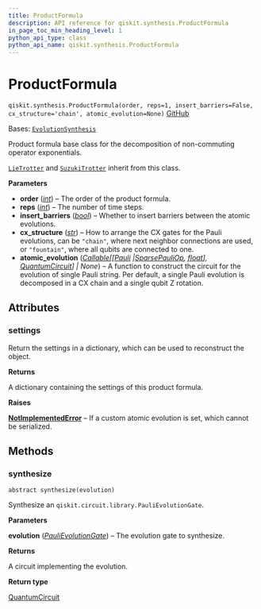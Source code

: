 ```yaml
---
title: ProductFormula
description: API reference for qiskit.synthesis.ProductFormula
in_page_toc_min_heading_level: 1
python_api_type: class
python_api_name: qiskit.synthesis.ProductFormula
---
```


# ProductFormula

<span id="qiskit.synthesis.ProductFormula" />

`qiskit.synthesis.ProductFormula(order, reps=1, insert_barriers=False, cx_structure='chain', atomic_evolution=None)` [GitHub](https://github.com/qiskit/qiskit/tree/stable/1.0/qiskit/synthesis/evolution/product_formula.py "view source code")

Bases: [`EvolutionSynthesis`](qiskit.synthesis.EvolutionSynthesis "qiskit.synthesis.evolution.evolution_synthesis.EvolutionSynthesis")

Product formula base class for the decomposition of non-commuting operator exponentials.

[`LieTrotter`](qiskit.synthesis.LieTrotter "qiskit.synthesis.LieTrotter") and [`SuzukiTrotter`](qiskit.synthesis.SuzukiTrotter "qiskit.synthesis.SuzukiTrotter") inherit from this class.

**Parameters**

*   **order** ([*int*](https://docs.python.org/3/library/functions.html#int "(in Python v3.12)")) – The order of the product formula.
*   **reps** ([*int*](https://docs.python.org/3/library/functions.html#int "(in Python v3.12)")) – The number of time steps.
*   **insert\_barriers** ([*bool*](https://docs.python.org/3/library/functions.html#bool "(in Python v3.12)")) – Whether to insert barriers between the atomic evolutions.
*   **cx\_structure** ([*str*](https://docs.python.org/3/library/stdtypes.html#str "(in Python v3.12)")) – How to arrange the CX gates for the Pauli evolutions, can be `"chain"`, where next neighbor connections are used, or `"fountain"`, where all qubits are connected to one.
*   **atomic\_evolution** ([*Callable*](https://docs.python.org/3/library/typing.html#typing.Callable "(in Python v3.12)")*\[\[*[*Pauli*](qiskit.quantum_info.Pauli "qiskit.quantum_info.operators.symplectic.pauli.Pauli")  *|*[*SparsePauliOp*](qiskit.quantum_info.SparsePauliOp "qiskit.quantum_info.operators.symplectic.sparse_pauli_op.SparsePauliOp")*,* [*float*](https://docs.python.org/3/library/functions.html#float "(in Python v3.12)")*],* [*QuantumCircuit*](qiskit.circuit.QuantumCircuit "qiskit.circuit.quantumcircuit.QuantumCircuit")*] | None*) – A function to construct the circuit for the evolution of single Pauli string. Per default, a single Pauli evolution is decomposed in a CX chain and a single qubit Z rotation.

## Attributes

<span id="qiskit.synthesis.ProductFormula.settings" />

### settings

Return the settings in a dictionary, which can be used to reconstruct the object.

**Returns**

A dictionary containing the settings of this product formula.

**Raises**

[**NotImplementedError**](https://docs.python.org/3/library/exceptions.html#NotImplementedError "(in Python v3.12)") – If a custom atomic evolution is set, which cannot be serialized.

## Methods

### synthesize

<span id="qiskit.synthesis.ProductFormula.synthesize" />

`abstract synthesize(evolution)`

Synthesize an `qiskit.circuit.library.PauliEvolutionGate`.

**Parameters**

**evolution** ([*PauliEvolutionGate*](qiskit.circuit.library.PauliEvolutionGate "qiskit.circuit.library.PauliEvolutionGate")) – The evolution gate to synthesize.

**Returns**

A circuit implementing the evolution.

**Return type**

[QuantumCircuit](qiskit.circuit.QuantumCircuit "qiskit.circuit.QuantumCircuit")

